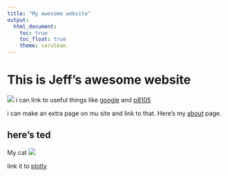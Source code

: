 ```yaml
---
title: "My awesome website"
output: 
  html_document:
    toc: true
    toc_float: true
    theme: cerulean
---
```


# This is Jeff's awesome website

![](https://media.giphy.com/media/drXGoW1iudhKw/giphy.gif)
i can link to useful things like 
[google]() and [p8105](https://www.p8105.com/index.html)

i can make an extra page on mu site and link to that. Here's my [about](about.html) page.

## here's ted

My cat
![](img src="images/image.jpg" style="width:75%")

link it to [plotly](plotly.html)
